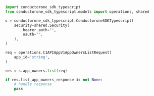 ```python List.py
import conductorone_sdk_typescript
from conductorone_sdk_typescript.models import operations, shared

s = conductorone_sdk_typescript.ConductoroneSDKTypescript(
    security=shared.Security(
        bearer_auth="",
        oauth="",
    ),
)

req = operations.C1APIAppV1AppOwnersListRequest(
    app_id='string',
)

res = s.app_owners.list(req)

if res.list_app_owners_response is not None:
    # handle response
    pass
```
